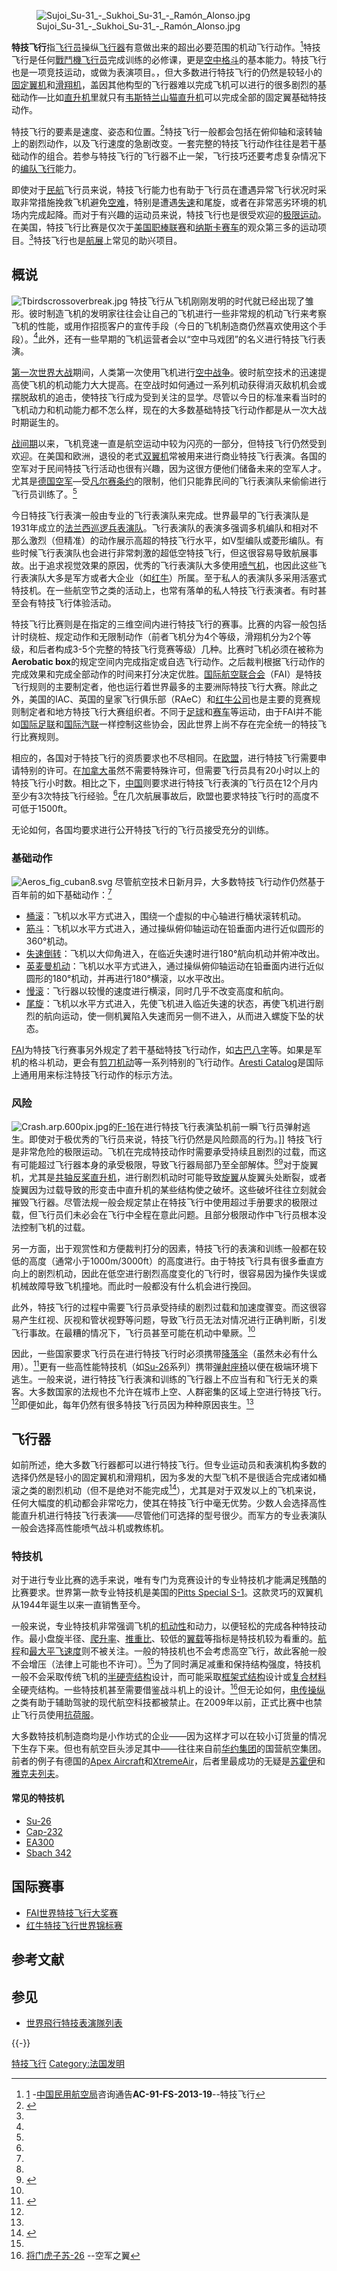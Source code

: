 {{multiple issues|
{{citation style|time=2016-09-22T01:12:09+00:00}}
{{cite check|time=2016-09-22T01:12:09+00:00}}
{{refimprove|time=2016-09-22T01:12:09+00:00}}
}}
[[File:Sujoi_Su-31_-_Sukhoi_Su-31_-_Ramón_Alonso.jpg|thumb]]

'''特技飞行'''指[[飞行员|飞行员]]操纵[[飞行器|飞行器]]有意做出来的超出必要范围的机动飞行动作。<ref name="ac-91-fs">[http://sqgk.caac.gov.cn/000014170/201312/P020131206523164972170.pdf] {{Wayback|url=http://sqgk.caac.gov.cn/000014170/201312/P020131206523164972170.pdf |date=20160927001522 }}-[[中国民用航空局|中国民用航空局]]咨询通告'''AC-91-FS-2013-19'''--特技飞行</ref>特技飞行是任何[[戰鬥機|戰鬥機]][[飞行员|飞行员]]完成训练的必修课，更是[[空中格斗|空中格斗]]的基本能力。特技飞行也是一项竞技运动，或做为表演项目。{{citation needed|绝大多数重于空气的航空器都可以进行特技飞行|time=2016-10-07T13:50:16+00:00}}，但大多数进行特技飞行的仍然是较轻小的[[固定翼机|固定翼机]]和[[滑翔机|滑翔机]]，盖因其他构型的飞行器难以完成飞机可以进行的很多剧烈的基础动作—比如[[直升机|直升机]]里就只有[[韦斯特兰山猫直升机|韦斯特兰山猫直升机]]可以完成全部的固定翼基础特技动作。

特技飞行的要素是速度、姿态和位置。<ref name = "his">{{Cite web |url=http://www.esparacing.com/sport_pilot/aero_history.htm |title=History of Aerobatic |access-date=2016-09-20 |archive-url=https://web.archive.org/web/20170305022405/http://www.esparacing.com/sport_pilot/aero_history.htm |archive-date=2017-03-05 |dead-url=yes }}</ref>特技飞行一般都会包括在俯仰轴和滚转轴上的剧烈动作，以及飞行速度的急剧改变。一套完整的特技飞行动作往往是若干基础动作的组合。若参与特技飞行的飞行器不止一架，飞行技巧还要考虑复杂情况下的[[编队飞行|编队飞行]]能力。

即使对于[[民航|民航]]飞行员来说，特技飞行能力也有助于飞行员在遭遇异常飞行状况时采取非常措施挽救飞机避免[[空难|空难]]，特别是遭遇[[失速|失速]]和尾旋，或者在非常恶劣环境的机场内完成起降。而对于有兴趣的运动员来说，特技飞行也是很受欢迎的[[极限运动|极限运动]]。在美国，特技飞行比赛是仅次于[[MLB|美国职棒联赛]]和[[NASCAR|纳斯卡赛车]]的观众第三多的运动项目。<ref name = "his"/>特技飞行也是[[航展|航展]]上常见的助兴项目。

== 概说 ==
[[File:Tbirdscrossoverbreak.jpg|right]]
特技飞行从飞机刚刚发明的时代就已经出现了雏形。彼时制造飞机的发明家往往会让自己的飞机进行一些非常规的机动飞行来考察飞机的性能，或用作招揽客户的宣传手段（今日的飞机制造商仍然喜欢使用这个手段）。<ref name = "his"/>此外，还有一些早期的飞机运营者会以“空中马戏团”的名义进行特技飞行表演。

[[第一次世界大战|第一次世界大战]]期间，人类第一次使用飞机进行[[空中战争|空中战争]]。彼时航空技术的迅速提高使飞机的机动能力大大提高。在空战时如何通过一系列机动获得消灭敌机机会或摆脱敌机的追击，使特技飞行成为受到关注的显学。尽管以今日的标准来看当时的飞机动力和机动能力都不怎么样，现在的大多数基础特技飞行动作都是从一次大战时期诞生的。

[[战间期|战间期]]以来，飞机竞速一直是航空运动中较为闪亮的一部分，但特技飞行仍然受到欢迎。在美国和欧洲，退役的老式[[双翼机|双翼机]]常被用来进行商业特技飞行表演。各国的空军对于民间特技飞行活动也很有兴趣，因为这很方便他们储备未来的空军人才。尤其是[[納粹德國空軍|德国空军]]—受[[凡尔赛条约|凡尔赛条约]]的限制，他们只能靠民间的飞行表演队来偷偷进行飞行员训练了。<ref name = "his"/>

今日特技飞行表演一般由专业的飞行表演队来完成。世界最早的飞行表演队是1931年成立的[[巡邏兵飛行表演隊|法兰西巡逻兵表演队]]。飞行表演队的表演多强调多机编队和相对不那么激烈（但精准）的动作展示高超的特技飞行水平，如V型编队或菱形编队。有些时候飞行表演队也会进行非常刺激的超低空特技飞行，但这很容易导致航展事故。出于追求视觉效果的原因，优秀的飞行表演队大多使用[[喷气机|喷气机]]，也因此这些飞行表演队大多是军方或者大企业（如[[红牛|红牛]]）所属。至于私人的表演队多采用活塞式特技机。在一些航空节之类的活动上，也常有落单的私人特技飞行表演者。有时甚至会有特技飞行体验活动。

特技飞行比赛则是在指定的三维空间内进行特技飞行的赛事。比赛的内容一般包括计时绕桩、规定动作和无限制动作（前者飞机分为4个等级，滑翔机分为2个等级，和后者构成3-5个完整的特技飞行竞赛等级）几种。比赛时飞机必须在被称为'''Aerobatic box'''的规定空间内完成指定或自选飞行动作。之后裁判根据飞行动作的完成效果和完成全部动作的时间来打分决定优胜。[[国际航空联合会|国际航空联合会]]（FAI）是特技飞行规则的主要制定者，他也运行着世界最多的主要洲际特技飞行大赛。除此之外，美国的IAC、英国的皇家飞行俱乐部（RAeC）和[[红牛公司|红牛公司]]也是主要的竞赛规则制定者和地方特技飞行大赛组织者。不同于[[足球|足球]]和[[赛车|赛车]]等运动，由于FAI并不能如[[国际足联|国际足联]]和[[国际汽联|国际汽联]]一样控制这些协会，因此世界上尚不存在完全统一的特技飞行比赛规则。

相应的，各国对于特技飞行的资质要求也不尽相同。在[[欧盟|欧盟]]，进行特技飞行需要申请特别的许可。在[[加拿大|加拿大]]虽然不需要特殊许可，但需要飞行员具有20小时以上的特技飞行小时数。相比之下，[[中国|中国]]则要求进行特技飞行表演的飞行员在12个月内至少有3次特技飞行经验。<ref name = "ac-91-fs"/>在几次航展事故后，欧盟也要求特技飞行时的高度不可低于1500ft。

无论如何，各国均要求进行公开特技飞行的飞行员接受充分的训练。

=== 基础动作 ===
[[File:Aeros_fig_cuban8.svg|right]]
尽管航空技术日新月异，大多数特技飞行动作仍然基于百年前的如下基础动作：<ref name = "ac-91-fs"/>

*[[桶滚|桶滚]]：飞机以水平方式进入，围绕一个虚拟的中心轴进行桶状滚转机动。
*[[筋斗|筋斗]]：飞机以水平方式进入，通过操纵俯仰轴运动在铅垂面内进行近似圆形的360°机动。
*[[失速倒转|失速倒转]]：飞机以大仰角进入，在临近失速时进行180°航向机动并俯冲改出。
*[[英麦曼机动|英麦曼机动]]：飞机以水平方式进入，通过操纵俯仰轴运动在铅垂面内进行近似圆形的180°机动，并再进行180°横滚，以水平改出。
*[[慢滚|慢滚]]：飞行器以较慢的速度进行横滚，同时几乎不改变高度和航向。
*[[尾旋|尾旋]]：飞机以水平方式进入，先使飞机进入临近失速的状态，再使飞机进行剧烈的航向运动，使一侧机翼陷入失速而另一侧不进入，从而进入螺旋下坠的状态。

[[国际航空联合会|FAI]]为特技飞行赛事另外规定了若干基础特技飞行动作，如[[古巴八字|古巴八字]]等。如果是军机的格斗机动，更会有[[剪刀机动|剪刀机动]]等一系列特别的飞行动作。[[Aresti_Catalog|Aresti Catalog]]是国际上通用用来标注特技飞行动作的标示方法。

=== 风险 ===
[[File:Crash.arp.600pix.jpg|thumb]]的[[F-16|F-16]]在进行特技飞行表演坠机前一瞬飞行员弹射逃生。即使对于极优秀的飞行员来说，特技飞行仍然是风险颇高的行为。]]
特技飞行是非常危险的极限运动。飞机在完成特技动作时需要承受持续且剧烈的过载，而这有可能超过飞行器本身的承受极限，导致飞行器局部乃至全部解体。<ref name = "ac-91-fs"/><ref>{{Cite web|url=http://news.xinhuanet.com/video/2010-08/19/c_12463529.htm|title=特技表演飞机折翼坠毁 观众以为是表演|publisher=[[新华网|新华网]]|access-date=2016-09-20|archive-date=2017-03-05|archive-url=https://web.archive.org/web/20170305072532/http://news.xinhuanet.com/video/2010-08/19/c_12463529.htm|dead-url=no}}</ref>对于旋翼机，尤其是[[共轴反桨直升机|共轴反桨直升机]]，进行剧烈机动时可能导致[[旋翼|旋翼]]从旋翼头处断裂，或者旋翼因为过载导致的形变击中直升机的某些结构使之破坏。这些破坏往往立刻就会摧毁飞行器。尽管法规一般会规定禁止在特技飞行中使用超过手册要求的极限过载，但飞行员们未必会在飞行中全程在意此问题。且部分极限动作中飞行员根本没法控制飞机的过载。

另一方面，出于观赏性和方便裁判打分的因素，特技飞行的表演和训练一般都在较低的高度（通常小于1000m/3000ft）的高度进行。由于特技飞行具有很多垂直方向上的剧烈机动，因此在低空进行剧烈高度变化的飞行时，很容易因为操作失误或机械故障导致飞机撞地。而此时一般都没有什么机会进行挽回。

此外，特技飞行的过程中需要飞行员承受持续的剧烈过载和加速度骤变。而这很容易产生红视、灰视和管状视野等问题，导致飞行员无法对情况进行正确判断，引发飞行事故。在最糟的情况下，飞行员甚至可能在机动中晕厥。<ref name = "ac-91-fs"/>

因此，一些国家要求飞行员在进行特技飞行时必须携带[[降落伞|降落伞]]（虽然未必有什么用）。<ref>{{cite web
  | authorlink = [[FAA|FAA]]
  | title = FAR 91.307(c)
  | publisher = [[美国联邦航空局|美国联邦航空局]]
  | url = http://rgl.faa.gov/Regulatory_and_Guidance_Library/rgFAR.nsf/0/23E90761E5001C628625754500734F2A?OpenDocument
  | accessdate = 2016-09-20
  | archive-date = 2016-12-08
  | archive-url = https://web.archive.org/web/20161208144831/http://rgl.faa.gov/Regulatory_and_Guidance_Library/rgFAR.nsf/0/23E90761E5001C628625754500734F2A?OpenDocument
  | dead-url = no
  }}</ref>更有一些高性能特技机（如[[Su-26|Su-26]]系列）携带[[弹射座椅|弹射座椅]]以便在极端环境下逃生。一般来说，进行特技飞行表演和训练的飞行器上不应当有和飞行无关的乘客。大多数国家的法规也不允许在城市上空、人群密集的区域上空进行特技飞行。<ref name = "ac-91-fs"/>即便如此，每年仍然有很多特技飞行员因为种种原因丧生。<ref name = "his"/>

== 飞行器 ==
如前所述，绝大多数飞行器都可以进行特技飞行。但专业运动员和表演机构多数的选择仍然是轻小的固定翼机和滑翔机，因为多发的大型飞机不是很适合完成诸如桶滚之类的剧烈机动（但不是绝对不能完成<ref>{{Cite web |url=http://www.military.com/video/commercial-aviation/civil-aviation/boeing-707-does-barrel-roll-1955/2935290602001 |title=Boeing 707 Does Barrel roll |access-date=2016-09-20 |archive-date=2020-11-13 |archive-url=https://web.archive.org/web/20201113073538/https://www.military.com/video/commercial-aviation/civil-aviation/boeing-707-does-barrel-roll-1955/2935290602001 |dead-url=no }}</ref>），尤其是对于双发以上的飞机来说，任何大幅度的机动都会非常吃力，使其在特技飞行中毫无优势。少数人会选择高性能直升机进行特技飞行表演——尽管他们可选择的型号很少。而军方的专业表演队一般会选择高性能喷气战斗机或教练机。

=== 特技机 ===
对于进行专业比赛的选手来说，唯有专门为竞赛设计的专业特技机才能满足残酷的比赛要求。世界第一款专业特技机是美国的[[Pitts_Special_S-1|Pitts Special S-1]]。这款灵巧的双翼机从1944年诞生以来一直销售至今。

一般来说，专业特技机非常强调飞机的[[机动性|机动性]]和动力，以便轻松的完成各种特技动作。最小盘旋半径、[[爬升率|爬升率]]、[[推重比|推重比]]、较低的[[翼载|翼载]]等指标是特技机较为看重的。[[航程|航程]]和[[最大平飞速度|最大平飞速度]]则不被关注。一般的特技机也不会考虑高空飞行，故此客舱一般不会增压（法律上可能也不许可）。<ref name = "ac-91-fs"/>为了同时满足减重和保持结构强度，特技机一般不会采取传统飞机的[[半硬壳结构|半硬壳结构]]设计，而可能采取[[框架式结构|框架式结构]]设计或[[复合材料|复合材料]]全硬壳结构。一些特技机甚至需要借鉴战斗机上的设计。<ref>[http://www.afwing.com/intro/su26.htm 将门虎子苏-26] {{Wayback|url=http://www.afwing.com/intro/su26.htm |date=20200513191358 }}--空军之翼</ref>但无论如何，[[电传操纵|电传操纵]]之类有助于辅助驾驶的现代航空科技都被禁止。在2009年以前，正式比赛中也禁止飞行员使用[[抗荷服|抗荷服]]。

大多数特技机制造商均是小作坊式的企业——因为这样才可以在较小订货量的情况下生存下来。但也有航空巨头涉足其中——往往来自前[[华约|华约集团]]的国营航空集团。前者的例子有德国的[[Apex_Aircraft|Apex Aircraft]]和[[XtremeAir|XtremeAir]]，后者里最成功的无疑是[[苏霍伊|苏霍伊]]和[[雅克夫列夫|雅克夫列夫]]。

==== 常见的特技机 ====
*[[Su-26|Su-26]]
*[[Cap-232|Cap-232]]
*[[EA300|EA300]]
*[[Sbach_342|Sbach 342]]

== 国际赛事 ==
*[[FAI世界特技飞行大奖赛|FAI世界特技飞行大奖赛]]
*[[红牛特技飞行世界锦标赛|红牛特技飞行世界锦标赛]]

== 参考文献 ==
{{Reflist}}

== 参见 ==
{{Portal box|航空}}
* [[世界飛行特技表演隊列表|世界飛行特技表演隊列表]]

{{-}}
{{特技飞行}}
{{飛行特技表演隊}}
[[Category:特技飞行|]]
[[Category:法国发明|Category:法国发明]]